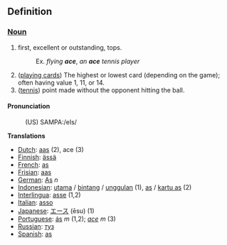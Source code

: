 ==Definition==
===[[Noun]]===
#first, excellent or outstanding, tops.
#:Ex. ''flying '''ace''''', ''an '''ace''' tennis player''
# ([[playing cards]]) The highest or lowest card (depending on the game); often having value 1, 11, or 14.
#([[tennis]]) point made without the opponent hitting the ball.

====Pronunciation====
:(US) SAMPA:/eIs/

'''Translations'''
*[[Dutch]]: [[aas]] (2), ace (3)
*[[Finnish]]: [[ässä]]
*[[French]]: [[as]]
*[[Frisian]]: [[aas]]
*[[German]]: [[As]] ''n''
*[[Indonesian]]: [[utama]] / [[bintang]] / [[unggul]]an (1), [[as]] / [[kartu as]] (2)
*[[Interlingua]]: [[asse]] (1,2)
*[[Italian]]: [[asso]]
*[[Japanese]]: [[エース]] (ēsu) (1)
*[[Portuguese]]: [[ás]] ''m'' (1,2); ''[[ace]]'' ''m'' (3)
*[[Russian]]: [[туз]]
*[[Spanish]]: [[as]]